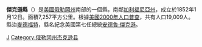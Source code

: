 {{Otheruses|傑克遜縣|subject=美國俄勒岡州的一個縣|other=同名的縣}}
<!--[[File:Map_of_Oregon_highlighting_Jackson_County.svg|right]]-->
{{Infobox U.S. County|
 county  = 傑克遜縣 |
 state = 奧勒岡州 |
 en county  = Jackson County |
 en state = Oregon |
 seal =  |
 map = Map of Oregon highlighting Jackson County.svg |
 map size = 225 |
 founded = 1852年1月12日 |
 seat = [[Medford,_Oregon|Medford]] | 
 area = 7,257 [[km²|km²]]|
 area land = 7,214 km² (2,785 mi²) |
 area water = 43 km² (17 mi²) |
 area percentage = 0.86% |
 census yr = 2000 |
 pop = 181,269 |
 density = 25 |
 web =  www.co.jackson.or.us|
|}}
'''傑克遜縣'''（{{lang-en|Jackson County}}）是[[美國|美國]][[俄勒岡州|俄勒岡州]]南部的一個縣，南鄰[[加利福尼亞州|加利福尼亞州]]，成立於1852年1月12日。面積7,257平方公里。根據[[美國2000年人口普查|美國2000年人口普查]]，共有人口19,009人。縣治[[麥德福特_(俄勒岡州)|麥德福特]]，縣名紀念美國第七任總統[[安德魯·傑克遜|安德魯·傑克遜]]。
{{Authority control}}
[[Category:俄勒冈州行政区划|J]]
[[Category:俄勒冈州杰克逊县|Category:俄勒冈州杰克逊县]]